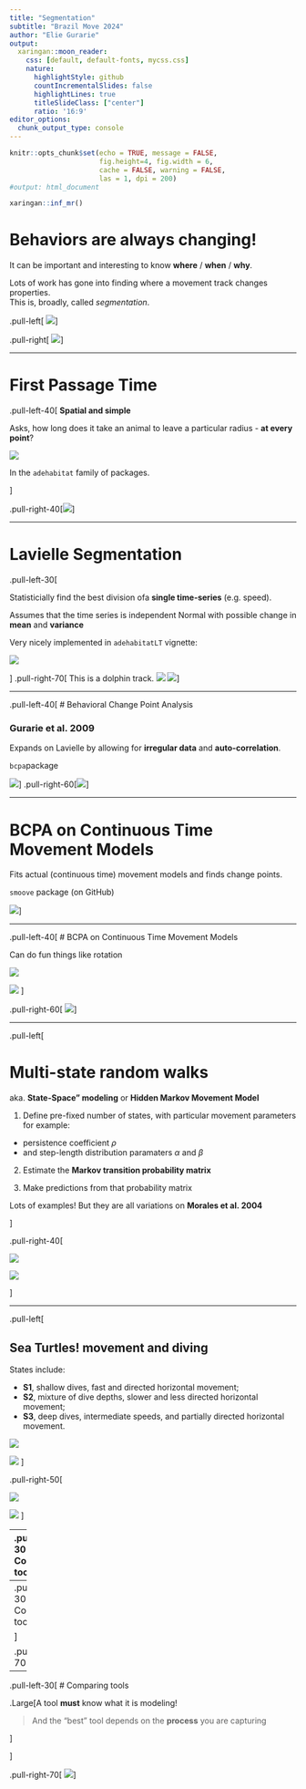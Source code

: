 ```yaml
---
title: "Segmentation"
subtitle: "Brazil Move 2024"
author: "Elie Gurarie"
output: 
  xaringan::moon_reader:
    css: [default, default-fonts, mycss.css]
    nature:
      highlightStyle: github
      countIncrementalSlides: false
      highlightLines: true
      titleSlideClass: ["center"]
      ratio: '16:9'
editor_options: 
  chunk_output_type: console
---
```


```r
knitr::opts_chunk$set(echo = TRUE, message = FALSE, 
                      fig.height=4, fig.width = 6,
                      cache = FALSE, warning = FALSE, 
                      las = 1, dpi = 200)
#output: html_document
```

```r
xaringan::inf_mr()
```


# Behaviors are always changing!   

It can be important and interesting to know **where** / **when** / **why**. 

Lots of work has gone into finding where a movement track changes properties.  
This is, broadly, called *segmentation*.  


.pull-left[
![](images/gurarie.png)
]

.pull-right[
![](images/Singer.png)
]



---

# First Passage Time

.pull-left-40[
 **Spatial and simple**

Asks, how long does it take an animal to leave a particular radius - **at every point**? 

![](images/Tveraa.png)

In the `adehabitat` family of packages. 

]



.pull-right-40[![](images/FPT.png)]



---

# Lavielle Segmentation



.pull-left-30[

Statisticially find the best division ofa **single time-series** (e.g. speed).

Assumes that the time series is independent Normal with possible change in **mean** and **variance** 

Very nicely implemented in `adehabitatLT` vignette:

![](images/Calenge.png)

]
.pull-right-70[
This is a dolphin track. 
![](images/Lavielle_Example.png)
![](images/Lavielle.png)
]



---


.pull-left-40[
# Behavioral Change Point Analysis

### Gurarie et al. 2009

Expands on Lavielle by allowing for **irregular data** and **auto-correlation**. 

`bcpa`package

![](images/furseal.png)]
.pull-right-60[![](images/bcpa.png)]

---

# BCPA on Continuous Time Movement Models

Fits actual (continuous time) movement models and finds change points. 

`smoove` package (on GitHub)

![](images/bowhead.png)]




---

.pull-left-40[
# BCPA on Continuous Time Movement Models

Can do fun things like rotation

![](https://encrypted-tbn0.gstatic.com/images?q=tbn:ANd9GcRy4n7NMaJiftkM9jhXHUUHhjhFILhnHgLhsH4Fb2Ca6WAmbdebkFlCCv8aBfc7FTwu4tiW)


![](images/gurarie_cvm.png)
]

.pull-right-60[
![](images/kestrel.png)
]


---

.pull-left[

# Multi-state random walks

aka. **State-Space" modeling** or **Hidden Markov Movement Model** 


1. Define pre-fixed number of states, with particular movement parameters for example: 
  - persistence coefficient $\rho$
  - and step-length distribution paramaters $\alpha$ and $\beta$

2. Estimate the **Markov transition probability matrix** 

3. Make predictions from that probability matrix

Lots of examples!  But they are all variations on  **Morales et al. 2004**

]

.pull-right-40[

![](images/elkstates.png)

![](images/elkpredictions.png)

]


---

.pull-left[

## **Sea Turtles!** movement and diving


States include: 

- **S1**, shallow dives, fast and directed horizontal movement; 
- **S2**, mixture of dive depths, slower and less directed horizontal movement; 
- **S3**, deep dives, intermediate speeds, and partially directed horizontal movement.

 ![](images/BarbourParameters.png)

![](images/Barbour.png)
]

.pull-right-50[

![](https://encrypted-tbn2.gstatic.com/images?q=tbn:ANd9GcQ7Neh9UsJFepBJ1LKOn_1IDd-vTmgqfhp2nFD4o72WfvIuKc4mwMBGW0BpEIVlCs6S8qZxJQ)

![](images/turtletracks.png)
]



---
.pull-left-30[
# Comparing tools


]

.pull-right-70[
![](images/changepoints1.png)
]

---
.pull-left-30[
# Comparing tools

]

.pull-right-70[
![](images/changepoints2.png)
]
---
.pull-left-30[
# Comparing tools

.Large[A tool **must** know what it is modeling!


> And the "best" tool depends on the **process** you are capturing

]

]

.pull-right-70[
![](images/changepoints3.png)
]

